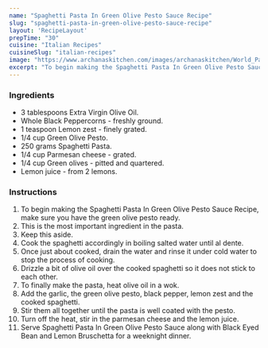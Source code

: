 ---
name: "Spaghetti Pasta In Green Olive Pesto Sauce Recipe"
slug: "spaghetti-pasta-in-green-olive-pesto-sauce-recipe"
layout: 'RecipeLayout'
prepTime: "30"
cuisine: "Italian Recipes"
cuisineSlug: "italian-recipes"
image: "https://www.archanaskitchen.com/images/archanaskitchen/World_Pastas_Pizzas/Spaghetti_in_Green_Olive_Pesto_Sauce_Recipe_Italian_Dinner-1.jpg"
excerpt: "To begin making the Spaghetti Pasta In Green Olive Pesto Sauce Recipe, make sure you have the green olive pesto ready"
---

### Ingredients

- 3 tablespoons Extra Virgin Olive Oil.
- Whole Black Peppercorns - freshly ground.
- 1 teaspoon Lemon zest - finely grated.
- 1/4 cup Green Olive Pesto.
- 250 grams Spaghetti Pasta.
- 1/4 cup Parmesan cheese - grated.
- 1/4 cup Green olives - pitted and quartered.
- Lemon juice - from 2 lemons.

### Instructions

1. To begin making the Spaghetti Pasta In Green Olive Pesto Sauce Recipe, make sure you have the green olive pesto ready.
1. This is the most important ingredient in the pasta.
1. Keep this aside.
1. Cook the spaghetti accordingly in boiling salted water until al dente.
1. Once just about cooked, drain the water and rinse it under cold water to stop the process of cooking.
1. Drizzle a bit of olive oil over the cooked spaghetti so it does not stick to each other.
1. To finally make the pasta, heat olive oil in a wok.
1. Add the garlic, the green olive pesto, black pepper, lemon zest and the cooked spaghetti.
1. Stir them all together until the pasta is well coated with the pesto.
1. Turn off the heat, stir in the parmesan cheese and the lemon juice.
1. Serve Spaghetti Pasta In Green Olive Pesto Sauce along with Black Eyed Bean and Lemon Bruschetta for a weeknight dinner.
